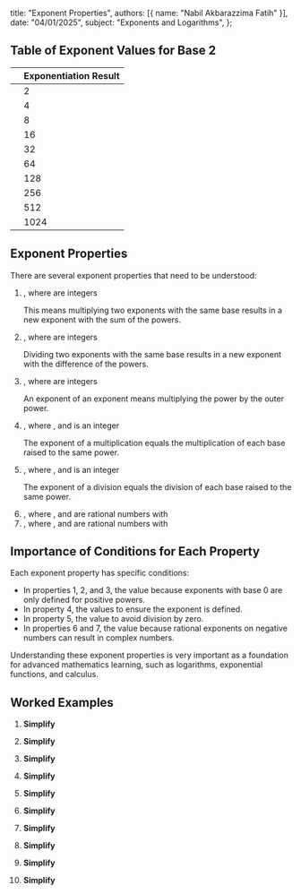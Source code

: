   title: "Exponent Properties",
  authors: [{ name: "Nabil Akbarazzima Fatih" }],
  date: "04/01/2025",
  subject: "Exponents and Logarithms",
};

## Table of Exponent Values for Base 2

| <InlineMath math="2^n" />    | Exponentiation Result |
| ---------------------------- | --------------------- |
| <InlineMath math="2^1" />    | 2                     |
| <InlineMath math="2^2" />    | 4                     |
| <InlineMath math="2^3" />    | 8                     |
| <InlineMath math="2^4" />    | 16                    |
| <InlineMath math="2^5" />    | 32                    |
| <InlineMath math="2^6" />    | 64                    |
| <InlineMath math="2^7" />    | 128                   |
| <InlineMath math="2^8" />    | 256                   |
| <InlineMath math="2^9" />    | 512                   |
| <InlineMath math="2^{10}" /> | 1024                  |

## Exponent Properties

There are several exponent properties that need to be understood:

1. <InlineMath math="a^m \cdot a^n = a^{m+n}" />, where <InlineMath math="a \neq 0, m, n" /> are
   integers

   This means multiplying two exponents with the same base results in a new exponent with the sum of the powers.

2. <InlineMath math="\frac{a^m}{a^n} = a^{m-n}" />, where <InlineMath math="a \neq 0, m, n" /> are
   integers

   Dividing two exponents with the same base results in a new exponent with the difference of the powers.

3. <InlineMath math="(a^m)^n = a^{m \times n}" />, where <InlineMath math="a \neq 0, m, n" /> are
   integers

   An exponent of an exponent means multiplying the power by the outer power.

4. <InlineMath math="(ab)^m = a^m \times b^m" />, where <InlineMath math="a, b \neq 0" />
   , and <InlineMath math="m" /> is an integer

   The exponent of a multiplication equals the multiplication of each base raised to the same power.

5. <InlineMath math="\left(\frac{a}{b}\right)^m = \frac{a^m}{b^m}" />, where <InlineMath math="b \neq 0" />
   , and <InlineMath math="m" /> is an integer

   The exponent of a division equals the division of each base raised to the same power.

6. <InlineMath math="(a^\frac{m}{n})^p \cdot (a^\frac{p}{n}) = (a)^\frac{m+p}{n}" />
   , where <InlineMath math="a > 0" />, <InlineMath math="\frac{m}{n}" /> and <InlineMath math="\frac{p}{n}" /> are
   rational numbers with <InlineMath math="n \neq 0" />

7. <InlineMath math="(a^\frac{m}{n}) \cdot (a^\frac{p}{q}) = (a)^\frac{m \cdot q + p \cdot n}{n \cdot q}" />
   , where <InlineMath math="a > 0" />, <InlineMath math="\frac{m}{n}" /> and <InlineMath math="\frac{p}{q}" /> are
   rational numbers with <InlineMath math="n, q \neq 0" />

## Importance of Conditions for Each Property

Each exponent property has specific conditions:

- In properties 1, 2, and 3, the value <InlineMath math="a \neq 0" /> because exponents with base 0 are only defined for positive powers.
- In property 4, the values <InlineMath math="a, b \neq 0" /> to ensure the exponent is defined.
- In property 5, the value <InlineMath math="b \neq 0" /> to avoid division by zero.
- In properties 6 and 7, the value <InlineMath math="a > 0" /> because rational exponents on negative numbers can result in complex numbers.

Understanding these exponent properties is very important as a foundation for advanced mathematics learning, such as logarithms, exponential functions, and calculus.

## Worked Examples

1. **Simplify <InlineMath math="\frac{2^5 \times 2^3}{2^2}" />**

   <BlockMath math="\frac{2^5 \times 2^3}{2^2} = \frac{2^{5+3}}{2^2} = \frac{2^8}{2^2} = 2^{8-2} = 2^6 = 64" />

2. **Simplify <InlineMath math="2^2 \cdot 2^3" />**

   <BlockMath math="2^2 \cdot 2^3 = 2^{2+3} = 2^5 = 32" />

3. **Simplify <InlineMath math="2^5 \cdot 2^2" />**

   <BlockMath math="2^5 \cdot 2^2 = 2^{5+2} = 2^7 = 128" />

4. **Simplify <InlineMath math="2^3 \cdot 2^7" />**

   <BlockMath math="2^3 \cdot 2^7 = 2^{3+7} = 2^{10} = 1024" />

5. **Simplify <InlineMath math="\frac{2^8}{2^6}" />**

   <BlockMath math="\frac{2^8}{2^6} = 2^{8-6} = 2^2 = 4" />

6. **Simplify <InlineMath math="\frac{2^{10}}{2^3}" />**

   <BlockMath math="\frac{2^{10}}{2^3} = 2^{10-3} = 2^7 = 128" />

7. **Simplify <InlineMath math="\frac{2^6}{2^4}" />**

   <BlockMath math="\frac{2^6}{2^4} = 2^{6-4} = 2^2 = 4" />

8. **Simplify <InlineMath math="(2^3)^3" />**

   <BlockMath math="(2^3)^3 = 2^{3 \times 3} = 2^9 = 512" />

9. **Simplify <InlineMath math="(2^4)^2" />**

   <BlockMath math="(2^4)^2 = 2^{4 \times 2} = 2^8 = 256" />

10. **Simplify <InlineMath math="(2^2)^5" />**
    <BlockMath math="(2^2)^5 = 2^{2 \times 5} = 2^{10} = 1024" />
